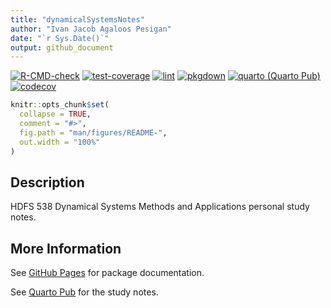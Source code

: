 ```yaml
---
title: "dynamicalSystemsNotes"
author: "Ivan Jacob Agaloos Pesigan"
date: "`r Sys.Date()`"
output: github_document
---
```


<!-- README.md is generated from README.Rmd. Please edit that file -->

<!-- badges: start -->
[![R-CMD-check](https://github.com/ijapesigan/dynamicalSystemsNotes/workflows/R-CMD-check/badge.svg)](https://github.com/ijapesigan/dynamicalSystemsNotes/actions)
[![test-coverage](https://github.com/ijapesigan/dynamicalSystemsNotes/actions/workflows/test-coverage.yaml/badge.svg)](https://github.com/ijapesigan/dynamicalSystemsNotes/actions/workflows/test-coverage.yaml)
[![lint](https://github.com/ijapesigan/dynamicalSystemsNotes/actions/workflows/lint.yaml/badge.svg)](https://github.com/ijapesigan/dynamicalSystemsNotes/actions/workflows/lint.yaml)
[![pkgdown](https://github.com/ijapesigan/dynamicalSystemsNotes/actions/workflows/pkgdown-gh-pages.yaml/badge.svg)](https://github.com/ijapesigan/dynamicalSystemsNotes/actions/workflows/pkgdown-gh-pages.yaml)
[![quarto (Quarto Pub)](https://github.com/ijapesigan/dynamicalSystemsNotes/actions/workflows/quarto-quarto-pub.yml/badge.svg)](https://github.com/ijapesigan/dynamicalSystemsNotes/actions/workflows/quarto-quarto-pub.yml)
[![codecov](https://codecov.io/gh/ijapesigan/dynamicalSystemsNotes/branch/main/graph/badge.svg)](https://codecov.io/gh/ijapesigan/dynamicalSystemsNotes)
<!-- badges: end -->

```r
knitr::opts_chunk$set(
  collapse = TRUE,
  comment = "#>",
  fig.path = "man/figures/README-",
  out.width = "100%"
)
```

## Description

HDFS 538 Dynamical Systems Methods and Applications personal study notes.

## More Information

See
[GitHub Pages](https://ijapesigan.github.io/dynamicalSystemsNotes)
for package documentation.

See
[Quarto Pub](https://ijapesigan.quarto.pub/dynamicalsystemsnotes)
for the study notes.
